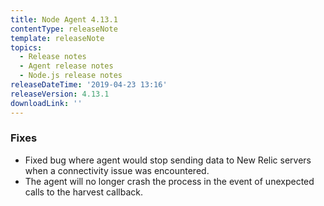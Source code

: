 ```yaml
---
title: Node Agent 4.13.1
contentType: releaseNote
template: releaseNote
topics:
  - Release notes
  - Agent release notes
  - Node.js release notes
releaseDateTime: '2019-04-23 13:16'
releaseVersion: 4.13.1
downloadLink: ''
---
```


### Fixes

* Fixed bug where agent would stop sending data to New Relic servers when a connectivity issue was encountered.
* The agent will no longer crash the process in the event of unexpected calls to the harvest callback.
